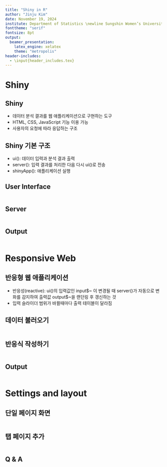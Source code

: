 ```yaml
---
title: "Shiny in R"
author: "Jinju Kim"
date: November 19, 2024
institute: Department of Statistics \newline Sungshin Women’s University
fonttheme: "serif"
fontsize: 8pt
output:
  beamer_presentation:
    latex_engine: xelatex 
    theme: "metropolis"
header-includes:
  - \input{header_includes.tex}
---
```



# Shiny

## Shiny



- 데이터 분석 결과를 웹 애플리케이션으로 구현하는 도구 
\vt
- HTML, CSS, JavaScript 기능 이용 가능 
\vt
- 사용자의 요청에 따라 응답하는 구조 

## Shiny 기본 구조 

\vt
- ui(): 데이터 입력과 분석 결과 출력
\vt
- server(): 입력 결과를 처리한 다음 다시 ui()로 전송
\vt
- shinyApp(): 애플리케이션 실행 

## User Interface
```r

```

## Server 
```r

```

## Output
```r

```

# Responsive Web

##  반응형 웹 애플리케이션

- 반응성(reactive): ui()의 입력값인 input\$~ 이 변경될 때 server()가 자동으로 변화를 감지하여 출력값 output\$~을 랜던링 후 갱신하는 것 
\vt
- 입력 슬라이더 범위가 바뀔때마다 출력 테이블이 달라짐 


## 데이터 불러오기 
```r

```

## 반응식 작성하기 
```r

```

## Output
```r

```


# Settings and layout

## 단일 페이지 화면 
```r

```

<!-- ##  -->
<!-- ```{r message=FALSE} -->
<!-- shinyApp(ui, server) -->
<!-- ``` -->


## 탭 페이지 추가 
```r

```


<!-- ##  -->
<!-- ```{r message=FALSE} -->
<!-- shinyApp(ui, server) -->
<!-- ``` -->


## Q & A

\begin{center}
  {\bf {\Huge Q \& A}}
\end{center}

## 

\begin{center}
  {\bf {\Huge Thank you :)}}
\end{center}
